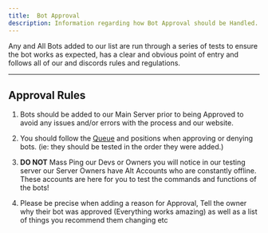 ```yaml
---
title:  Bot Approval
description: Information regarding how Bot Approval should be Handled.
---
```


Any and All Bots added to our list are run through a series of tests
to ensure the bot works as expected, has a clear and obvious point of entry
and follows all of our and discords rules and regulations.

---

## Approval Rules
1. Bots should be added to our Main Server prior to being Approved to avoid
any issues and/or errors with the process and our website.

2. You should follow the [Queue](https://infinitybotlist.com/queue) and positions
when approving or denying bots. (ie: they should be tested in the order they were added.)

3. **DO NOT** Mass Ping our Devs or Owners you will notice in our testing server
our Server Owners have Alt Accounts who are constantly offline. These accounts are
here for you to test the commands and functions of the bots!

4. Please be precise when adding a reason for Approval, Tell the owner why their bot was
approved (Everything works amazing) as well as a list of things you recommend them changing etc

